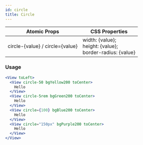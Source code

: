 ```yaml
---
id: circle
title: Circle
---
```


| Atomic Props                    | CSS Properties                                                    |
| ------------------------------- | ----------------------------------------------------------------- |
| circle-{value} / circle={value} | width: {value}; <br/>height: {value};<br/> border-radius: {value} |

### Usage

```jsx live
<View toLeft>
  <View circle-50 bgYellow200 toCenter>
    Hello
  </View>
  <View circle-5rem bgGreen200 toCenter>
    Hello
  </View>
  <View circle={100} bgBlue200 toCenter>
    Hello
  </View>
  <View circle="150px" bgPurple200 toCenter>
    Hello
  </View>
</View>
```
